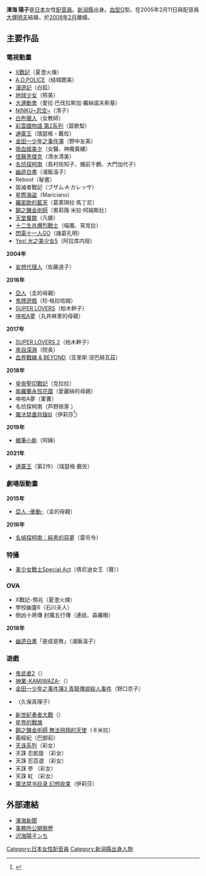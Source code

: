 {{MOSLOW|date=2015-02-06}}
{{noteTA|G1=Anime}}
{{japanese|japanese=沢海 陽子|kana=そうみ ようこ|romaji=Sōmi Yōko}}
'''澤海 陽子'''{{BD|1974年|3月29日|catIdx=Soumi Youko}}是[[日本|日本]]女性[[配音員|配音員]]。[[新潟縣|新潟縣]]出身。[[血型|血型]]O型。在2005年2月11日與配音員[[大塚明夫|大塚明夫]]結婚，於[[2008年2月|2008年2月]]離婚。

== 主要作品 ==
=== 電視動畫 ===
* [[X戰記|X戰記]]（夏澄火煉）
* [[A.D.POLICE|A.D.POLICE]]（结城聰美）
* [[漫遊記|漫遊記]]（白狐）
* [[地球少女|地球少女]]（照美）
* [[大運動會|大運動會]]（愛拉·巴伐拉斯加·羅絲諾夫斯基）
* [[NINKU~忍空~|NINKU~忍空~]]（清子）
* [[白色獵人|白色獵人]]（女教師）
* [[彩雲國物語|彩雲國物語 第2系列]]（碧歌梨）
* [[通靈王|通靈王]]（瑞瑟格・戴佐）
* [[金田一少年之事件簿|金田一少年之事件簿]]（野中友美）
* [[吸血姬美夕|吸血姬美夕]]（女醫、神魔黃繡）
* [[怪醫黑傑克|怪醫黑傑克]]（清水清美）
* [[名侦探柯南_(动画)|名侦探柯南]]（島村佐知子、備前千鶴、大門加代子）
* [[幽遊白書|幽遊白書]]（浦飯溫子）
* Reboot（秘書）
* 毀滅者戰記（ブザム·A·カレッサ） 
* [[星際海盜|星際海盜]]（Mariciano）
* [[羅密歐的藍天|羅密歐的藍天]]（葛萊琪拉·馬丁尼）
* [[鋼之鍊金術師|鋼之鍊金術師]]（奧莉薇·米拉·阿姆斯壯）
* [[天堂餐館|天堂餐館]]（凡娜）
* [[十二生肖爆烈戰士|十二生肖爆烈戰士]]（喵魔、宵克拉）
* [[閃電十一人GO|閃電十一人GO]]（諸葛孔明）
* [[Yes!_光之美少女5|Yes! 光之美少女5]]（阿拉库内娅）
'''2004年'''
* [[妄想代理人|妄想代理人]]（佐藤道子）<!--2月2日-->
'''2016年'''
* [[亞人_(漫畫)|亞人]]（圭的母親）
* [[鬼牌遊戲|鬼牌遊戲]]（珍·格拉哈姆）
* [[SUPER_LOVERS|SUPER LOVERS]]（柏木幹子）
* [[哆啦A夢|哆啦A夢]]（丸井麻里的母親）
'''2017年'''
* [[SUPER_LOVERS_2|SUPER LOVERS 2]]（柏木幹子）
* [[來自深淵_(漫畫)|來自深淵]]（院長）
* [[血界戰線|血界戰線 & BEYOND]]（亚里斯·涅巴赫瓦茲）
'''2018年'''
* [[皇帝聖印戰記|皇帝聖印戰記]]（克拉拉）
* [[紫羅蘭永恆花園|紫羅蘭永恆花園]]（愛麗絲的母親）
* 哆啦A夢（軍曹）
* 名侦探柯南（芦野捺芽<!--3月3日、3月10日（第894-895话）-->）
* [[魔法禁書目錄|魔法禁書目錄III]]（伊莉莎<ref>{{Cite web|url=http://toaru-project.com/index_3/news/index00370000.html|title=新キャラキャスト発表！|work=電視動畫「魔法禁書目錄III」官方網站|accessdate=2018-09-30|archive-date=2021-01-07|archive-url=https://web.archive.org/web/20210107092605/https://toaru-project.com/index_3/news/index00370000.html|dead-url=no}}</ref>）
'''2019年'''
* [[蠟筆小新|蠟筆小新]]（阿姨）
'''2021年'''
* [[通靈王|通靈王]]（第2作）（瑞瑟格·戴佐）

=== 劇場版動畫 ===
'''2015年'''
* [[亞人_(漫畫)|亞人 -衝動-]]（圭的母親）
'''2016年'''
* [[名偵探柯南：純黑的惡夢|名偵探柯南：純黑的惡夢]]（雷司令）

=== 特攝 ===
* [[美少女戰士_(電視劇)|美少女戰士Special Act]]（倩尼迪女王〔聲〕）

=== OVA ===
* X戰記-預兆（夏澄火煉）
* 學校幽靈6（石川夫人）
* 倒凶十將傳 封魔五行傳（連祇、森羅眼）
'''2018年'''
* [[幽遊白書|幽遊白書]]「是成是敗」（浦飯溫子）<!--10月26日-->

=== 遊戲 ===
* [[鬼武者|鬼武者2]]（{{lang|ja|小谷のお邑}}）
* [[神業-KAMIWAZA-|神業-KAMIWAZA-]]（{{lang|ja|元締め}}）
* [[金田一少年之事件簿|金田一少年之事件簿3 青龍傳說殺人事件]]（野口京子）
* {{lang|ja|3年B組金八先生 伝説の教壇に立て!}}（久保真理子）
* [[新世紀勇者大戰|新世紀勇者大戰]]（{{lang|ja|ユウ・ウィグナー}}）
* [[星界的戰旗|星界的戰旗]]
* [[鋼之鍊金術師|鋼之鍊金術師 無法飛翔的天使]]（卡米拉）
* 義經紀（巴御前）
* [[天诛系列|天诛系列]]（彩女）
* 天誅 忍凱旋 （彩女）
* 天誅 忍百選 （彩女）
* 天誅 參 （彩女）
* 天誅 紅 （彩女）
* [[魔法禁书目录|魔法禁书目录 幻想收束]]（伊莉莎）

== 外部連結 ==
* [https://web.archive.org/web/20100514211827/http://www.mausu.net/html_somi/somi.html 澤海新聞]{{ja}}
* [http://www.mausu.net/talent/tpdb_view.cgi?UID=34 事務所公開簡歷] {{Wayback|url=http://www.mausu.net/talent/tpdb_view.cgi?UID=34 |date=20160309062451 }}{{ja}}
* [http://riversea79.jugem.jp/ 沢海陽子ンち] {{Wayback|url=http://riversea79.jugem.jp/ |date=20201101150952 }} {{ja}}

{{Mausu Promotion}}
{{Authority control}}
{{DEFAULTSORT:Soumi Youko}}
[[Category:日本女性配音員|Category:日本女性配音員]]
[[Category:新潟縣出身人物|Category:新潟縣出身人物]]
